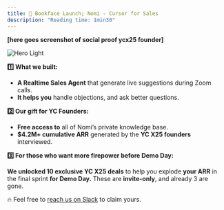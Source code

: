```yaml
---
title: 🥇 Bookface Launch; Nomi - Cursor for Sales
description: "Reading time: 1min30"
---
```


**[here goes screenshot of social proof ycx25 founder]**

<img
  className="block dark:hidden"
  src="/images/bookface-launch.png"
  alt="Hero Light"
/>

**1️⃣ What we built:**
- **A Realtime Sales Agent** that generate live suggestions during Zoom calls.
- **It helps you** handle objections, and ask better questions.

**2️⃣ Our gift for YC Founders:**

- **Free access to** all of Nomi’s private knowledge base.
- **$4.2M+ cumulative ARR** generated by the **YC X25 founders** interviewed.

**3️⃣ For those who want more firepower before Demo Day:**

**We unlocked 10 exclusive YC X25 deals** to help you explode **your ARR** in the final sprint **for Demo Day.**
These are **invite-only**, and already 3 are gone.

🔥 Feel free to [reach us on Slack](slack://user?team=T086NEWBX4N&id=D08GECD642V) to claim yours.

